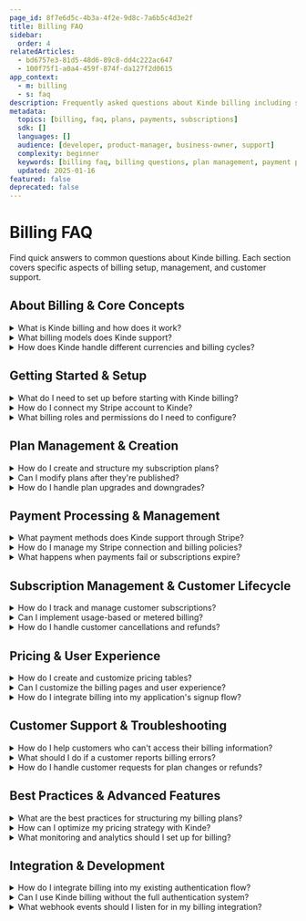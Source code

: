 ```yaml
---
page_id: 8f7e6d5c-4b3a-4f2e-9d8c-7a6b5c4d3e2f
title: Billing FAQ
sidebar:
  order: 4
relatedArticles:
  - bd6757e3-81d5-48d6-89c8-dd4c222ac647
  - 100f75f1-a0a4-459f-874f-da127f2d0615
app_context:
  - m: billing
  - s: faq
description: Frequently asked questions about Kinde billing including setup, plan management, payment processing, and customer support scenarios.
metadata:
  topics: [billing, faq, plans, payments, subscriptions]
  sdk: []
  languages: []
  audience: [developer, product-manager, business-owner, support]
  complexity: beginner
  keywords: [billing faq, billing questions, plan management, payment processing, subscription management, customer support]
  updated: 2025-01-16
featured: false
deprecated: false
---
```


# Billing FAQ

Find quick answers to common questions about Kinde billing. Each section covers specific aspects of billing setup, management, and customer support.

## About Billing & Core Concepts

<details>
<summary>What is Kinde billing and how does it work?</summary>

Kinde billing allows you to monetize your product by creating subscription plans, processing payments through Stripe, and managing customer lifecycles. It integrates directly with your authentication system, so when users sign up, they can immediately select plans and start paying for your services.

The system handles plan creation, pricing tables, payment processing, subscription management, and customer self-service portals - all within your existing Kinde infrastructure.

**Learn more:** [About billing](/billing/about-billing/about-billing/)
</details>

<details>
<summary>What billing models does Kinde support?</summary>

Kinde currently supports monthly subscription billing with plans that can include feature limits, metered usage, and tiered pricing. The system is designed for SaaS and subscription-based business models, allowing you to create multiple plan tiers with different feature sets and pricing.

**Learn more:** [Kinde billing model](/billing/about-billing/kinde-billing-model/)
</details>

<details>
<summary>How does Kinde handle different currencies and billing cycles?</summary>

Kinde billing supports multiple currencies, but you must set your default billing currency before publishing your first plan. Currently, only monthly billing cycles are supported. The currency setting is permanent once you publish plans, so choose carefully during initial setup.

**Learn more:** [Default billing currency](/billing/get-started/default-billing-currency/)
</details>

## Getting Started & Setup

<details>
<summary>What do I need to set up before starting with Kinde billing?</summary>

Before setting up Kinde billing, you'll need a Stripe account, a clear plan structure for your product features and pricing, and billing roles configured if you're using B2B organizations. It's also helpful to have your feature list organized in a spreadsheet to streamline the plan creation process.

**Learn more:** [Setup overview](/billing/get-started/setup-overview/)
</details>

<details>
<summary>How do I connect my Stripe account to Kinde?</summary>

To connect Stripe, go to your Kinde dashboard, navigate to the billing section, and follow the Stripe connection process. Kinde will automatically create a test Stripe environment when using non-production environments, allowing you to test billing features without real charges.

**Learn more:** [Connect to Stripe](/billing/get-started/connect-to-stripe/)
</details>

<details>
<summary>What billing roles and permissions do I need to configure?</summary>

For B2B applications, you'll need to set up billing roles that allow users to manage subscriptions and billing for their organizations. This includes creating billing administrators who can handle plan changes, upgrades, and cancellations on behalf of their organization.

**Learn more:** [Add billing role](/billing/get-started/add-billing-role/)
</details>

## Plan Management & Creation

<details>
<summary>How do I create and structure my subscription plans?</summary>

Kinde's plan builder allows you to create plans with different feature sets, usage limits, and pricing tiers. You can define features, set limits, and configure pricing variations. Plans can be grouped into plan groups for better organization, and you can publish them individually or in batches.

**Learn more:** [Create plans](/billing/manage-plans/create-plans/)
</details>

<details>
<summary>Can I modify plans after they're published?</summary>

Once plans are published, you can make limited modifications, but major changes may require creating new plan versions. You can manage plan groups, add new plans, and handle plan upgrades/downgrades for existing subscribers. It's important to plan your structure carefully before publishing.

**Learn more:** [About plans](/billing/manage-plans/about-plans/)
</details>

<details>
<summary>How do I handle plan upgrades and downgrades?</summary>

Kinde provides methods for users to upgrade or downgrade their plans, either through self-service portals or programmatically. You can configure upgrade/downgrade rules, handle prorated billing, and manage the transition between different plan tiers.

**Learn more:** [Upgrade and downgrade plans](/billing/manage-plans/upgrade-downgrade-plans/)
</details>

## Payment Processing & Management

<details>
<summary>What payment methods does Kinde support through Stripe?</summary>

Kinde billing supports all payment methods that Stripe supports, including credit cards, debit cards, digital wallets, and bank transfers. The specific payment methods available depend on your Stripe account configuration and the countries you operate in.

**Learn more:** [Payment processor](/billing/payment-management/payment-processor/)
</details>

<details>
<summary>How do I manage my Stripe connection and billing policies?</summary>

You can manage your Stripe connection through the Kinde dashboard, where you can configure billing policies, set up webhooks for payment events, and monitor your payment processing. This includes handling failed payments, refunds, and subscription lifecycle events.

**Learn more:** [Manage Stripe connection](/billing/payment-management/manage-stripe-connection/)
</details>

<details>
<summary>What happens when payments fail or subscriptions expire?</summary>

Kinde integrates with Stripe's subscription management to handle failed payments, automatic retries, and subscription lifecycle events. You can configure webhooks to receive real-time updates about payment failures, successful payments, and subscription status changes.

**Learn more:** [Manage customer activity webhooks](/billing/manage-subscribers/manage-customer-activity-webhooks/)
</details>

## Subscription Management & Customer Lifecycle

<details>
<summary>How do I track and manage customer subscriptions?</summary>

Kinde provides tools to view customer subscription status, manage plan changes, and handle customer lifecycle events. You can see which plans customers are on, track usage for metered billing, and manage subscription upgrades, downgrades, and cancellations.

**Learn more:** [Manage subscribers](/billing/manage-subscribers/upgrade-downgrade-methods/)
</details>

<details>
<summary>Can I implement usage-based or metered billing?</summary>

Yes, Kinde supports metered billing where customers are charged based on actual usage rather than fixed plans. You can track usage metrics, set up usage-based pricing tiers, and implement pay-as-you-go billing models alongside traditional subscription plans.

**Learn more:** [Add metered usage](/billing/manage-subscribers/add-metered-usage/)
</details>

<details>
<summary>How do I handle customer cancellations and refunds?</summary>

Kinde provides methods for customers to cancel their subscriptions through self-service portals, and you can handle cancellations programmatically. Refunds are processed through Stripe, and you can configure cancellation policies and grace periods for your plans.

**Learn more:** [Cancel plans](/billing/manage-plans/cancel-plans/)
</details>

## Pricing & User Experience

<details>
<summary>How do I create and customize pricing tables?</summary>

Kinde allows you to build customizable pricing tables that display your plans and features to customers. You can customize the appearance, layout, and content to match your brand, and integrate these tables into your signup flow or dedicated pricing pages.

**Learn more:** [Add pricing table](/billing/get-started/add-pricing-table/)
</details>

<details>
<summary>Can I customize the billing pages and user experience?</summary>

Yes, you can customize billing pages to match your brand and user experience requirements. This includes customizing plan selection flows, pricing table displays, and integrating billing into your existing application URLs and SDK implementations.

**Learn more:** [Customize billing pages](/billing/billing-user-experience/customize-billing-pages/)
</details>

<details>
<summary>How do I integrate billing into my application's signup flow?</summary>

Kinde provides SDK methods and URL parameters to integrate billing directly into your authentication flow. Users can select plans during signup, and you can redirect them to appropriate billing pages based on their selections and requirements.

**Learn more:** [Add billing to URL SDK](/billing/billing-user-experience/add-billing-to-url-sdk/)
</details>

## Customer Support & Troubleshooting

<details>
<summary>How do I help customers who can't access their billing information?</summary>

Kinde provides self-service portals where customers can view their subscription details, update payment methods, and manage their plans. For B2B customers, you can also access billing information on their behalf through the Kinde dashboard to provide support.

**Learn more:** [Self-serve portal setup](/billing/get-started/self-serve-portal-setup/)
</details>

<details>
<summary>What should I do if a customer reports billing errors?</summary>

First, check the customer's subscription status in your Kinde dashboard and verify their payment method in Stripe. Common issues include expired cards, insufficient funds, or plan configuration problems. You can also check webhook logs for any payment processing errors.

**Learn more:** [Manage customer activity webhooks](/billing/manage-subscribers/manage-customer-activity-webhooks/)
</details>

<details>
<summary>How do I handle customer requests for plan changes or refunds?</summary>

For plan changes, customers can use self-service portals or you can make changes on their behalf through the Kinde dashboard. Refunds are processed through Stripe, and you can configure your refund policies based on your business requirements and customer service standards.

**Learn more:** [Upgrade and downgrade methods](/billing/manage-subscribers/upgrade-downgrade-methods/)
</details>

## Best Practices & Advanced Features

<details>
<summary>What are the best practices for structuring my billing plans?</summary>

Start with a clear understanding of your product's value proposition and create plans that align with different customer segments. Use feature flags to control access, implement clear usage limits, and design plans that encourage upgrades. Test your billing flow thoroughly in non-production environments before going live.

**Learn more:** [Plan selection](/billing/billing-user-experience/plan-selection/)
</details>

<details>
<summary>How can I optimize my pricing strategy with Kinde?</summary>

Use Kinde's plan builder to create tiered pricing that captures different customer segments. Consider implementing metered billing for usage-based services, and use plan groups to organize related offerings. Monitor customer behavior and adjust pricing based on conversion rates and customer feedback.

**Learn more:** [Pricing models](/billing/pricing/pricing-models/)
</details>

<details>
<summary>What monitoring and analytics should I set up for billing?</summary>

Configure webhooks to track payment events, subscription changes, and customer lifecycle events. Monitor failed payments, plan upgrade/downgrade patterns, and customer churn rates. Use Stripe's dashboard alongside Kinde's billing insights to get a complete picture of your revenue and customer behavior.

**Learn more:** [Manage customer activity webhooks](/billing/manage-subscribers/manage-customer-activity-webhooks/)
</details>

## Integration & Development

<details>
<summary>How do I integrate billing into my existing authentication flow?</summary>

Kinde provides SDK methods and URL parameters that allow you to seamlessly integrate billing into your signup and authentication processes. You can redirect users to plan selection pages, handle plan selection in your application, and manage the entire customer journey from signup to subscription.

**Learn more:** [Add billing to URL SDK](/billing/billing-user-experience/add-billing-to-url-sdk/)
</details>

<details>
<summary>Can I use Kinde billing without the full authentication system?</summary>

Kinde billing is designed to work with the complete Kinde platform, including authentication, user management, and organization handling. While you can customize many aspects of the billing experience, the system is optimized for use with Kinde's full feature set.

**Learn more:** [About billing](/billing/about-billing/about-billing/)
</details>

<details>
<summary>What webhook events should I listen for in my billing integration?</summary>

Key webhook events include subscription creation, payment success/failure, plan changes, and subscription cancellations. These events allow you to sync billing data with your application, trigger feature provisioning, and maintain accurate customer records across your systems.

**Learn more:** [Manage customer activity webhooks](/billing/manage-subscribers/manage-customer-activity-webhooks/)
</details>
